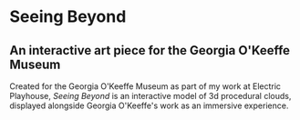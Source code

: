 # Seeing Beyond

## An interactive art piece for the Georgia O'Keeffe Museum

Created for the Georgia O'Keeffe Museum as part of my work at Electric Playhouse, _Seeing Beyond_ is an interactive model of 3d procedural clouds, displayed alongside Georgia O'Keeffe's work as an immersive experience.
